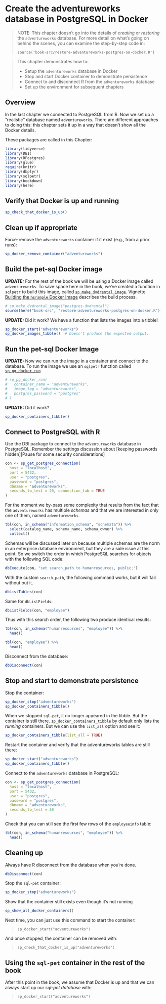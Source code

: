 # Create the adventureworks database in PostgreSQL in Docker {#chapter_setup-adventureworks-db}

> NOTE: This chapter doesn't go into the details of *creating* or *restoring* the `adventureworks` database.  For more detail on what's going on behind the scenes, you can examine the step-by-step code in:
>
> ` source('book-src/restore-adventureworks-postgres-on-docker.R') `

> This chapter demonstrates how to:
>
>  * Setup the `adventureworks` database in Docker
>  * Stop and start Docker container to demonstrate persistence
>  * Connect to and disconnect R from the `adventureworks` database
>  * Set up the environment for subsequent chapters

## Overview

In the last chapter we connected to PostgreSQL from R.  Now we set up a "realistic" database named `adventureworks`. There are different approaches to doing this: this chapter sets it up in a way that doesn't show all the Docker details.

These packages are called in this Chapter:
```r
library(tidyverse)
library(DBI)
library(RPostgres)
library(glue)
require(knitr)
library(dbplyr)
library(sqlpetr)
library(bookdown)
library(here)
```

## Verify that Docker is up and running
```r
sp_check_that_docker_is_up()
```

## Clean up if appropriate
Force-remove the `adventureworks` container if it exist (e.g., from a prior runs):
```r
sp_docker_remove_container("adventureworks")
```
## Build the pet-sql Docker image

**UPDATE:** For the rest of the book we will be using a Docker image called
`adventureworks`. To save space here in the book, we've created a function
in `sqlpetr` to build this image, called [`sp_make_dvdrental_image`](https://smithjd.github.io/sqlpetr/reference/sp_make_dvdrental_image.html). Vignette [Building the `hsrample` Docker Image
](https://smithjd.github.io/sqlpetr/articles/building-the-dvdrental-docker-image.html) describes the build process.

```r
# sp_make_dvdrental_image("postgres-dvdrental")
source(here("book-src", "restore-adventureworks-postgres-on-docker.R"))
```

**UPDATE:** Did it work? We have a function that lists the images into a tibble!

```r
sp_docker_start("adventureworks")
sp_docker_images_tibble()  # Doesn't produce the expected output.

```

## Run the pet-sql Docker Image
**UPDATE:** Now we can run the image in a container and connect to the database. To run the
image we use an `sqlpetr` function called [`sp_pg_docker_run`](https://smithjd.github.io/sqlpetr/reference/sp_pg_docker_run.html)

```r
# sp_pg_docker_run(
#   container_name = "adventureworks",
#   image_tag = "adventureworks",
#   postgres_password = "postgres"
# )
```

**UPDATE:** Did it work?
```r

sp_docker_containers_tibble()

```

## Connect to PostgreSQL with R

Use the DBI package to connect to the `adventureworks` database in PostgreSQL.  Remember the settings discussion about [keeping passwords hidden][Pause for some security considerations]

```r
con <- sp_get_postgres_connection(
  host = "localhost",
  port = 5432,
  user = "postgres",
  password = "postgres",
  dbname = "adventureworks",
  seconds_to_test = 20, connection_tab = TRUE
)
```
For the moment we by-pass some complexity that results from the fact that the `adventureworks` has multiple *schemas* and that we are interested in only one of them, named `adventureworks`.  
```r
tbl(con, in_schema("information_schema", "schemata")) %>%
  select(catalog_name, schema_name, schema_owner) %>%
  collect()

```

Schemas will be discussed later on because multiple schemas are the norm in an enterprise database environment, but they are a side issue at this point.  So we switch the order in which PostgreSQL searches for objects with the following SQL code:
```r
dbExecute(con, "set search_path to humanresources, public;")

```
With the custom `search_path`, the following command works, but it will fail without out it.
```r
dbListTables(con)
```
Same for `dbListFields`:
```r
dbListFields(con, "employee")
```

Thus with this search order, the following two produce identical results:
```r
tbl(con, in_schema("humanresources", "employee")) %>%
  head()

tbl(con, "employee") %>%
  head()

```


Disconnect from the database:
```r
dbDisconnect(con)

```
## Stop and start to demonstrate persistence

Stop the container:
```r
sp_docker_stop("adventureworks")
sp_docker_containers_tibble()
```

When we stopped `sql-pet`, it no longer appeared in the tibble. But the
container is still there. `sp_docker_containers_tibble` by default only lists
the *running* containers. But we can use the `list_all` option and see it:

```r
sp_docker_containers_tibble(list_all = TRUE)
```


Restart the container and verify that the adventureworks tables are still there:
```r
sp_docker_start("adventureworks")
sp_docker_containers_tibble()
```
Connect to the `adventureworks` database in PostgreSQL:
```r
con <- sp_get_postgres_connection(
  host = "localhost",
  port = 5432,
  user = "postgres",
  password = "postgres",
  dbname = "adventureworks",
  seconds_to_test = 30
)
```

Check that you can still see the first few rows of the `employeeinfo` table:
```r
tbl(con, in_schema("humanresources", "employee")) %>%
  head()

```

## Cleaning up

Always have R disconnect from the database when you're done.
```r

dbDisconnect(con)

```

Stop the `sql-pet` container:
```r
sp_docker_stop("adventureworks")
```
Show that the container still exists even though it's not running

```r
sp_show_all_docker_containers()

```

Next time, you can just use this command to start the container: 

> `sp_docker_start("adventureworks")`

And once stopped, the container can be removed with:

> `sp_check_that_docker_is_up("adventureworks")`

## Using the `sql-pet` container in the rest of the book

After this point in the book, we assume that Docker is up and that we can always start up our *sql-pet database* with:

> `sp_docker_start("adventureworks")`

